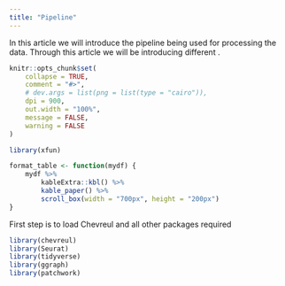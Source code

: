```yaml
---
title: "Pipeline"
---
```

In this article we will introduce the pipeline being used for processing the data. Through this article we will be introducing different . 

```r
knitr::opts_chunk$set(
    collapse = TRUE,
    comment = "#>",
    # dev.args = list(png = list(type = "cairo")),
    dpi = 900,
    out.width = "100%",
    message = FALSE,
    warning = FALSE
)

library(xfun)

format_table <- function(mydf) {
    mydf %>%
        kableExtra::kbl() %>%
        kable_paper() %>%
        scroll_box(width = "700px", height = "200px")
}
```

First step is to load Chevreul and all other packages required 

```r
library(chevreul)
library(Seurat)
library(tidyverse)
library(ggraph)
library(patchwork)
```


